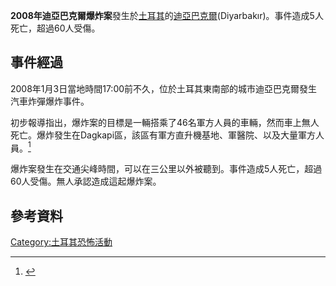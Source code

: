 '''2008年迪亞巴克爾爆炸案'''發生於[[土耳其|土耳其]]的[[迪亞巴克爾|迪亞巴克爾]](Diyarbakır)。事件造成5人死亡，超過60人受傷。

== 事件經過 ==
2008年1月3日當地時間17:00前不久，位於土耳其東南部的城市迪亞巴克爾發生汽車炸彈爆炸事件。

初步報導指出，爆炸案的目標是一輛搭乘了46名軍方人員的車輛，然而車上無人死亡。爆炸發生在Dagkapi區，該區有軍方直升機基地、軍醫院、以及大量軍方人員。<ref>{{Cite web |url=http://www.nytimes.com/2008/01/04/world/europe/04turkey.html |title=Bomb Blast Kills 5 in Kurdish Area in Turkey - The New York Times<!-- 机器人生成的标题 --> |accessdate=2012-03-01 |archive-date=2018-01-05 |archive-url=https://web.archive.org/web/20180105205446/http://www.nytimes.com/2008/01/04/world/europe/04turkey.html |dead-url=no }}</ref>

爆炸案發生在交通尖峰時間，可以在三公里以外被聽到。事件造成5人死亡，超過60人受傷。無人承認造成這起爆炸案。

== 參考資料 ==
{{reflist}}

[[Category:土耳其恐怖活動|Category:土耳其恐怖活動]]